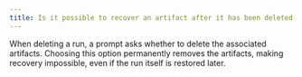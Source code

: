 ```yaml
---
title: Is it possible to recover an artifact after it has been deleted with a run?
---
```


When deleting a run, a prompt asks whether to delete the associated artifacts. Choosing this option permanently removes the artifacts, making recovery impossible, even if the run itself is restored later.
